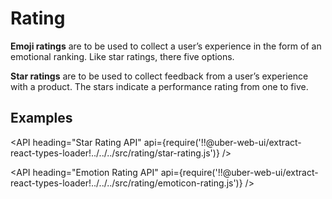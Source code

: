 <!--
Copyright (c) 2018 Uber Technologies, Inc.

This source code is licensed under the MIT license found in the
LICENSE file in the root directory of this source tree.
-->




# Rating

**Emoji ratings** are to be used to collect a user’s experience in the form of an emotional ranking.
Like star ratings, there five options.

**Star ratings** are to be used to collect feedback from a user’s experience with a product. The
stars indicate a performance rating from one to five.

## Examples

<Example title="Star Rating" path="examples/rating/star.js">
  <Star />
</Example>

<Example title="Emoticon Rating" path="examples/rating/emoticon.js">
  <Emoticon />
</Example>

<API
  heading="Star Rating API"
  api={require('!!@uber-web-ui/extract-react-types-loader!../../../src/rating/star-rating.js')}
/>

<API
  heading="Emotion Rating API"
  api={require('!!@uber-web-ui/extract-react-types-loader!../../../src/rating/emoticon-rating.js')}
/>
